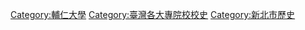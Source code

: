 [[Category:輔仁大學|Category:輔仁大學]]
[[Category:臺灣各大專院校校史|Category:臺灣各大專院校校史]]
[[Category:新北市歷史|Category:新北市歷史]]